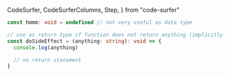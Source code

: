   CodeSurfer,
  CodeSurferColumns,
  Step,
} from "code-surfer"

<CodeSurfer>

```ts title="Void"
const hmmm: void = undefined // not very useful as data type

// use as return type if function does not return anything (implicitly returns undefined)
const doSideEffect = (anything: string): void => {
  console.log(anything)

  // no return statement
}
```

```diff 1[11:16] title="Void"
```

```diff 3:8 title="Void"
```

```diff title="Void" subtitle="Questions?"
```

</CodeSurfer>

